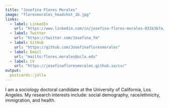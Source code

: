 ```yaml
---
title: "Josefina Flores Morales"
image: "floresmorales_headshot_1b.jpg"
links:
  - label: LinkedIn
    url: "https://www.linkedin.com/in/josefina-flores-morales-031b3b7a/"
  - label: Twitter
    url: "https://twitter.com/Josefina_fm"
  - label: GitHub
    url: "https://github.com/Josefinafloresmorales"
  - label: Email
    url: "mailto:flores.morales@ucla.edu"
  - label: CV
    url: "https://josefinafloresmorales.github.io/cv/"
output:
  postcards::jolla
---
```

 
I am a sociology doctoral candidate at the University of California, Los Angeles. My research interests include: social demography, race/ethnicity, immigration, and health. 
